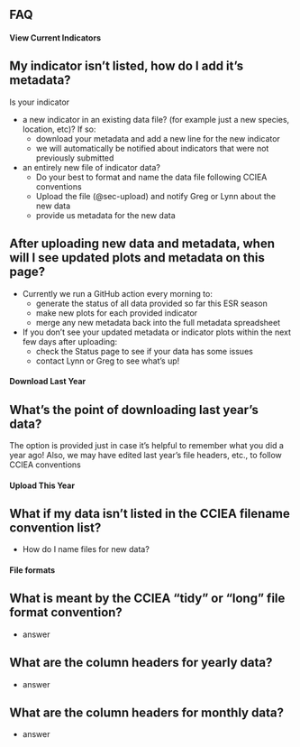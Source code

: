 
## FAQ

#### View Current Indicators

::: {.callout-note collapse="true" icon=false}

## My indicator isn't listed, how do I add it's metadata?

Is your indicator

*  a new indicator in an existing data file? (for example just a new species, location, etc)? If so:
    + download your metadata and add a new line for the new indicator
    + we will automatically be notified about indicators that were not previously submitted
*  an entirely new file of indicator data?
    + Do your best to format and name the data file following CCIEA conventions
    + Upload the file (@sec-upload) and notify Greg or Lynn about the new data
    + provide us metadata for the new data
    
:::

::: {.callout-note collapse="true" icon=false}

## After uploading new data and metadata, when will I see updated plots and metadata on this page?

*  Currently we run a GitHub action every morning to:
    + generate the status of all data provided so far this ESR season
    + make new plots for each provided indicator
    + merge any new metadata back into the full metadata spreadsheet
* If you don't see your updated metadata or indicator plots within the next few days after uploading:
    + check the Status page to see if your data has some issues
    + contact Lynn or Greg to see what's up!
:::

#### Download Last Year

::: {.callout-note collapse="true" icon=false}

## What's the point of downloading last year's data?

The option is provided just in case it's helpful to remember what you did a year ago! Also, we may have edited last year's file headers, etc., to follow CCIEA conventions
    
:::



#### Upload This Year

::: {.callout-note collapse="true" icon=false}

## What if my data isn't listed in the CCIEA filename convention list?

*  How do I name files for new data?
    
:::

#### File formats

::: {.callout-note collapse="true" icon=false}

## What is meant by the CCIEA "tidy" or "long" file format convention?

*  answer
    
:::

::: {.callout-note collapse="true" icon=false}

## What are the column headers for yearly data?

*  answer
    
:::

::: {.callout-note collapse="true" icon=false}

## What are the column headers for monthly data?

*  answer
    
:::

